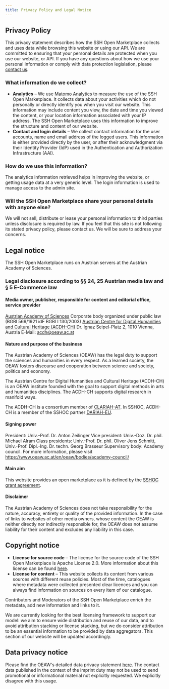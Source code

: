 ```yaml
---
title: Privacy Policy and Legal Notice
---
```

## Privacy Policy

This privacy statement describes how the SSH Open Marketplace collects and uses
data while browsing this website or using our API. We are committed to ensuring
that your personal details are protected when you use our website, or API. If
you have any questions about how we use your personal information or comply with
data protection legislation, please [contact us](/contact).

### What information do we collect?

* **Analytics** – We use [Matomo Analytics](https://matomo.org/) to measure the
  use of the SSH Open Marketplace. It collects data about your activities which
  do not personally or directly identify you when you visit our website. This
  information may include content you view, the date and time you viewed the
  content, or your location information associated with your IP address. The SSH
  Open Marketplace uses this information to improve the structure and content of
  our website.
* **Contact and login details** – We collect contact information for the user
  accounts, name and email address of the logged users. This information is
  either provided directly by the user, or after their acknowledgment via their
  Identity Provider (IdP) used in the Authentication and Authorization
  Infrastructure (AAI).

### How do we use this information?

The analytics information retrieved helps in improving the website, or getting
usage data at a very generic level. The login information is used to manage
access to the admin site.

### Will the SSH Open Marketplace share your personal details with anyone else?

We will not sell, distribute or lease your personal information to third parties
unless disclosure is required by law. If you feel that this site is not
following its stated privacy policy, please contact us. We will be sure to
address your concerns.

## Legal notice

The SSH Open Marketplace runs on Austrian servers at
the Austrian Academy of Sciences.

### Legal disclosure according to §§ 24, 25 Austrian media law and § 5 E-Commerce law

#### Media owner, publisher, responsible for content and editorial office, service provider

[Austrian Academy of Sciences](https://www.oeaw.ac.at/en/) Corporate body
organized under public law (BGBl 569/1921 idF BGBl I 130/2003)
[Austrian Centre for Digital Humanities and Cultural Heritage (ACDH-CH)](https://acdh.oeaw.ac.at/)
Dr. Ignaz Seipel-Platz 2, 1010 Vienna, Austria E-Mail:
[acdh@oeaw.ac.at](mailto:acdh@oeaw.ac.at)

#### Nature and purpose of the business

The Austrian Academy of Sciences (OEAW) has the legal duty to support the
sciences and humanities in every respect. As a learned society, the OEAW fosters
discourse and cooperation between science and society, politics and economy.

The Austrian Centre for Digital Humanities and Cultural Heritage (ACDH-CH) is an
OEAW institute founded with the goal to support digital methods in arts and
humanities disciplines. The ACDH-CH supports digital research in manifold ways.

The ACDH-CH is a consortium member of [CLARIAH-AT](https://clariah.at/). In
SSHOC, ACDH-CH is a member of the SSHOC partner
[DARIAH-EU](https://www.dariah.eu/).

#### Signing power

President: Univ.-Prof. Dr. Anton Zeilinger Vice president: Univ.-Doz. Dr. phil.
Michael Alram Class presidents: Univ.-Prof. Dr. phil. Oliver Jens Schmitt,
Univ.-Prof. Dipl.-Ing. Dr. techn. Georg Brasseur Supervisory body: Academy
council. For more information, please visit
<https://www.oeaw.ac.at/en/oeaw/bodies/academy-council/>

#### Main aim

This website provides an open marketplace as it is defined by the
[SSHOC grant agreement](https://cordis.europa.eu/project/id/823782/).

#### Disclaimer

The Austrian Academy of Sciences does not take responsibility for the nature,
accuracy, entirety or quality of the provided information. In the case of links
to websites of other media owners, whose content the OEAW is neither directly
nor indirectly responsible for, the OEAW does not assume liability for their
content and excludes any liability in this case.

## Copyright notice

* **License for source code** – The license for the source code of the SSH Open
  Marketplace is Apache License 2.0. More information about this license can be
  found [here](https://choosealicense.com/licenses/apache-2.0/).
* **License for content** – This website collects its content from various
  sources with different reuse policies. Most of the time, catalogues where
  metadata were collected presented clear licences and you can always find
  information on sources on every item of our catalogue.

Contributors and Moderators of the SSH Open Marketplace enrich the metadata, add
new information and links to it.

We are currently looking for the best licensing framework to support our model:
we aim to ensure wide distribution and reuse of our data, and to avoid
attribution stacking or license stacking, but we do consider attribution to be
an essential information to be provided by data aggregators. This section of our
website will be updated accordingly.

## Data privacy notice

Please find the OEAW's detailed data privacy statement
[here](https://www.oeaw.ac.at/en/oeaw/data-protection/). The contact data
published in the context of the imprint duty may not be used to send promotional
or informational material not explicitly requested. We explicitly disagree with
this usage.